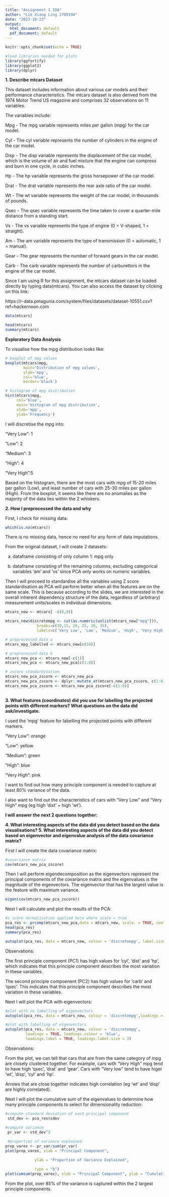 ---
title: "Assignment 1 IDA"
author: "Lim Xiang Ling 2709194"
date: "2023-10-23"
output:
  html_document: default
  pdf_document: default
---

```{r setup, include=FALSE}
knitr::opts_chunk$set(echo = TRUE)
```

```{r load libraries, echo=FALSE, include=FALSE}
#load libraries needed for plots
library(ggfortify)
library(ggplot2)
library(dplyr)

```


**1. Describe mtcars Dataset** 

This dataset includes information about various car models and their performance characteristics. The mtcars dataset is also derived from the 1974 Motor Trend US magazine and comprises 32 observations on 11 variables.

The variables include:

Mpg - The mpg variable represents miles per gallon (mpg) for the car model.

Cyl - The cyl variable represents the number of cylinders in the engine of the car model.

Disp - The disp variable represents the displacement of the car model, which is the volume of air and fuel mixture that the engine can compress and burn in one cycle, in cubic inches.

Hp - The hp variable represents the gross horsepower of the car model.

Drat - The drat variable represents the rear axle ratio of the car model.

Wt - The wt variable represents the weight of the car model, in thousands of pounds.

Qsec - The qsec variable represents the time taken to cover a quarter-mile distance from a standing start.

Vs - The vs variable represents the type of engine (0 = V-shaped, 1 = straight).

Am - The am variable represents the type of transmission (0 = automatic, 1 = manual).

Gear - The gear represents the number of forward gears in the car model.

Carb - The carb variable represents the number of carburettors in the engine of the car model.

Since I am using R for this assignment, the mtcars dataset can be loaded directly by typing data(mtcars). You can also access the dataset by clicking on this link:

https://r-data.pmagunia.com/system/files/datasets/dataset-10551.csv?ref=hackernoon.com

```{r load data}
data(mtcars)

head(mtcars)
summary(mtcars)
```

**Exploratory Data Analysis**

To visualise how the mpg distribution looks like:
```{r mpg visualisation}
# boxplot of mpg values
boxplot(mtcars$mpg,
        main='Distribution of mpg values',
        ylab='mpg',
        col='blue',
        border='black')

# histogram of mpg distribution
hist(mtcars$mpg,
     col='blue',
     main='Histogram of mpg distribution',
     xlab='mpg',
     ylab='Frequency')

```

I will discretise the mpg into:

"Very Low": 1

"Low": 2

"Medium": 3

"High": 4

"Very High":5

Based on the histogram, there are the most cars with mpg of 15-20 miles per gallon (Low), and least number of cars with 25-30 miles per gallon (High).
From the boxplot, it seems like there are no anomalies as the majority of the data lies within the 2 whiskers.

**2. How I preprocessed the data and why**

First, I check for missing data:
```{r check missing data}
which(is.na(mtcars))
```
There is no missing data, hence no need for any form of data imputations.

From the original dataset, I will create 2 datasets:

a. dataframe consisting of only column 1: mpg only

b. dataframe consisting of the remaining columns, excluding categorical variables 'am' and 'vs' since PCA only works on numeric variables. 

Then I will proceed to standardise all the variables using Z score standardisation as PCA will perform better when all the features are on the same scale. This is because according to the slides, we are interested in the overall inherent dependency structure of the data, regardless of (arbitrary) measurement
units/scales in individual dimensions.

```{r data pre-processing}
mtcars_new <- mtcars[ -c(8,9)]

mtcars_new$discretempg <- cut(as.numeric(unlist(mtcars_new["mpg"])),
              breaks=c(10,15, 20, 25, 30, 35),
              labels=c('Very Low', 'Low', 'Medium', 'High', 'Very High'))

# preprocessed data a
mtcars_mpg_labelled <- mtcars_new[c(10)]

# preprocessed data b
mtcars_new_pca <- mtcars_new[-c(1)]
mtcars_new_pca <- mtcars_new_pca[c(1:8)]

# zscore standardisation
mtcars_new_pca_zscore <- mtcars_new_pca
mtcars_new_pca_zscore <- dplyr::mutate_at(mtcars_new_pca_zscore, c(1:8), list(Z=scale))
mtcars_new_pca_zscore <- mtcars_new_pca_zscore[-c(1:8)]
 


```

**3. What features (coordinates) did you use for labelling the projected points with different markers? What questions on the data did ask/investigate.**

I used the 'mpg' feature for labelling the projected points with different markers.

"Very Low": orange

"Low": yellow

"Medium": green

"High": blue

"Very High": pink

I want to find out how many principle component is needed to capture at least 80% variance of the data.

I also want to find out the characteristics of cars with "Very Low" and "Very High" mpg (eg high 'dist' + high 'wt').


**I will answer the next 2 questions together:**

**4. What interesting aspects of the data did you detect based on the data visualisations? 5. What interesting aspects of the data did you detect based on eigenvector and eigenvalue analysis of the data covariance matrix? **

First I will create the data covariance matrix:
```{r Creation of Covariance matrix}


#covariance matrix
cov(mtcars_new_pca_zscore)


```
Then I will perform eigendecomposition as the eigenvectors represent the principal components of the covariance matrix and the eigenvalues is the magnitude of the eigenvectors. The eigenvector that has the largest value is the feature with maximum variance. 

```{r eigendecomposition}
eigen(cov(mtcars_new_pca_zscore))
```
Next I will calculate and plot the results of the PCA:
```{r PCA plot}
#z score normalisation applied here where scale = true 
pca_res <- prcomp(mtcars_new_pca,data = mtcars_new, scale. = TRUE, center = TRUE)
head(pca_res)
summary(pca_res)

autoplot(pca_res, data = mtcars_new, colour = 'discretempg', label.size = 3)

```

Observations:

The first principle component (PC1) has high values for 'cyl', 'dist' and 'hp', which indicates that this principle component describes the most variation in these variables.

The second principle compoenent (PC2) has high values for 'carb' and 'qsec'. This indicates that this principle component describes the most variation in these variables. 

Next I will plot the PCA with eigenvectors: 
```{r}
#plot with no labelling of eigenvectors
autoplot(pca_res, data = mtcars_new, colour = 'discretempg',loadings = TRUE)

#plot with labelling of eigenvectors
autoplot(pca_res, data = mtcars_new, colour = 'discretempg',
         loadings = TRUE, loadings.colour = 'blue',
         loadings.label = TRUE, loadings.label.size = 3)
```

Observations:

From the plot, we can tell that cars that are from the same category of mpg are closely clustered together. For example, cars with "Very High" mpg tend to have high 'qsec', 'drat' and 'gear'. Cars with "Very low" tend to have higer 'wt', 'disp', 'cyl' and 'hp'.

Arrows that are close together indicates high correlation (eg 'wt' and 'disp' are highly correlated).

Next I will plot the cumulative sum of the eigenvalues to determine how many principle components to select for dimensionality reduction:
```{r cumulative sum of the eigenvalues}
#compute standard deviation of each principal component
 std_dev <- pca_res$sdev

#compute variance
 pr_var <- std_dev^2
 
 #proportion of variance explained
prop_varex <- pr_var/sum(pr_var)
plot(prop_varex, xlab = "Principal Component",

             ylab = "Proportion of Variance Explained",

             type = "b")
plot(cumsum(prop_varex), xlab = "Principal Component", ylab = "Cumulative Proportion of Variance Explained",type = "b")
```

From the plot, over 85% of the variance is captured within the 2 largest principle components. 


